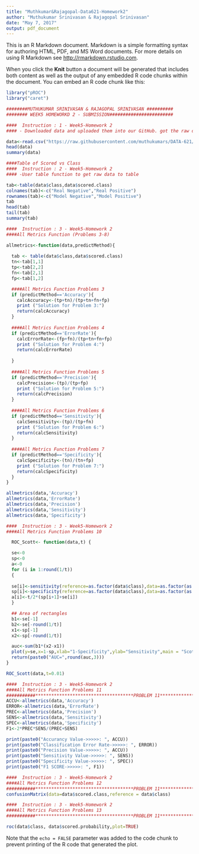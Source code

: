 ```yaml
---
title: "Muthkumar&Rajagopal-Data621-Homework2"
author: "Muthukumar Srinivasan & Rajagopal Srinivasan"
date: "May 7, 2017"
output: pdf_document
---
```


This is an R Markdown document. Markdown is a simple formatting syntax for authoring HTML, PDF, and MS Word documents. For more details on using R Markdown see <http://rmarkdown.rstudio.com>.

When you click the **Knit** button a document will be generated that includes both content as well as the output of any embedded R code chunks within the document. You can embed an R code chunk like this:

```r
library("pROC")
library("caret")

########MUTHUKUMAR SRINIVASAN & RAJAGOPAL SRINIVASAN ##########
######## WEEK5 HOMEWORKD 2 - SUBMISSION########################

####  Instruction : 1 - Week5-Homework 2
#### - Downloaded data and uploaded them into our GitHub. got the raw data and used through http protocol to read it

data<-read.csv("https://raw.githubusercontent.com/muthukumars/DATA-621/master/Week5-Homework2/classification-output-data.csv")
head(data)
summary(data)

####Table of Scored vs Class
####  Instruction : 2 - Week5-Homework 2
#### -User table function to get raw data to table

tab<-table(data$class,data$scored.class)
colnames(tab)<-c("Real Negative","Real Positive")
rownames(tab)<-c("Model Negative","Model Positive")
tab
head(tab)
tail(tab)
summary(tab)

####  Instruction : 3 - Week5-Homework 2
####All Metrics Function (Problems 3-8)

allmetrics<-function(data,predictMethod){
  
  tab <- table(data$class,data$scored.class)
  tn<-tab[1,1]
  tp<-tab[2,2]
  fn<-tab[2,1]
  fp<-tab[1,2]

  ####All Metrics Function Problems 3    
  if (predictMethod=='Accuracy'){
    calcAccuracy<-(tp+tn)/(tp+tn+fn+fp)
    print ("Solution for Problem 3:")
    return(calcAccuracy)
  }
  
  ####All Metrics Function Problems 4    
  if (predictMethod=='ErrorRate'){
    calcErrorRate<-(fp+fn)/(tp+tn+fn+fp)
    print ("Solution for Problem 4:")
    return(calcErrorRate)
    
  }
  
  ####All Metrics Function Problems 5    
  if (predictMethod=='Precision'){
    calcPrecision<-(tp)/(tp+fp)
    print ("Solution for Problem 5:")
    return(calcPrecision)
  }
  
  ####All Metrics Function Problems 6    
  if (predictMethod=='Sensitivity'){
    calcSensitivity<-(tp)/(tp+fn)
    print ("Solution for Problem 6:")
    return(calcSensitivity)
  }
  
  ####All Metrics Function Problems 7    
  if (predictMethod=='Specificity'){
    calcSpecificity<-(tn)/(tn+fp)
    print ("Solution for Problem 7:")
    return(calcSpecificity)
  }
}

allmetrics(data,'Accuracy')  
allmetrics(data,'ErrorRate')
allmetrics(data,'Precision')
allmetrics(data,'Sensitivity')
allmetrics(data,'Specificity')

####  Instruction : 3 - Week5-Homework 2
####All Metrics Function Problems 10

  ROC_Scott<- function(data,t) {

  se<-0
  sp<-0
  a<-0
  for (i in 1:round(1/t))
  {
  
  se[i]<-sensitivity(reference=as.factor(data$class),data=as.factor(as.numeric(data$scored.probability > 0.01*i)))
  sp[i]<-specificity(reference=as.factor(data$class),data=as.factor(as.numeric(data$scored.probability > 0.01*i)))
  a[i]<-t/2*(sp[i+1]+se[i])
  }

  ## Area of rectangles
  b1<-se[-1]
  b2<-se[-round(1/t)]
  x1<-sp[-1]
  x2<-sp[-round(1/t)]

  auc<-sum(b1*(x2-x1))
  plot(y=se,x=1-sp,xlab="1-Specificity",ylab="Sensitivity",main = "Scott ROC",type="l")
  return(paste0("AUC=",round(auc,3)))
}

ROC_Scott(data,t=0.01)

####  Instruction : 3 - Week5-Homework 2
####All Metrics Function Problems 11
###########*************************************PROBLEM 11***************
ACCU<-allmetrics(data,'Accuracy')  
ERROR<-allmetrics(data,'ErrorRate')
PREC<-allmetrics(data,'Precision')
SENS<-allmetrics(data,'Sensitivity')
SPEC<-allmetrics(data,'Specificity')
F1<-2*PREC*SENS/(PREC+SENS)

print(paste0("Accurancy Value->>>>>: ", ACCU))
print(paste0("Classification Error Rate->>>>>: ", ERROR))
print(paste0("Precision Value->>>>>: ", ACCU))
print(paste0("Sensitivity Value->>>>>: ", SENS))
print(paste0("Specificity Value->>>>>: ", SPEC))
print(paste0("F1 SCORE->>>>>: ", F1))

####  Instruction : 3 - Week5-Homework 2
####All Metrics Function Problems 12
###########*************************************PROBLEM 11***************
confusionMatrix(data=data$scored.class,reference = data$class)

####  Instruction : 3 - Week5-Homework 2
####All Metrics Function Problems 13
###########*************************************PROBLEM 11***************

roc(data$class, data$scored.probability,plot=TRUE)

```


Note that the `echo = FALSE` parameter was added to the code chunk to prevent printing of the R code that generated the plot.
